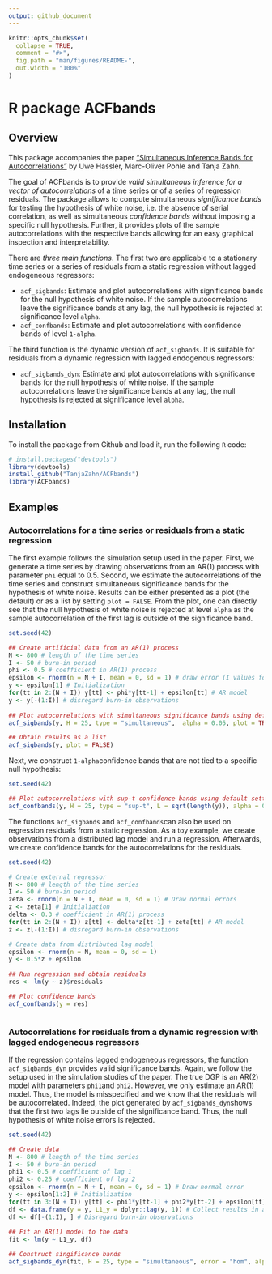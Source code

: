 ```yaml
---
output: github_document
---
```


<!-- README.md is generated from README.Rmd. Please edit that file -->

```r
knitr::opts_chunk$set(
  collapse = TRUE,
  comment = "#>",
  fig.path = "man/figures/README-",
  out.width = "100%"
)
```

# R package ACFbands

<!-- badges: start -->
<!-- badges: end -->

## Overview

This package accompanies the paper ["Simultaneous Inference Bands for Autocorrelations"](https://arxiv.org/abs/2503.18560) by Uwe Hassler, Marc-Oliver Pohle and Tanja Zahn. 

The goal of ACFbands is to provide *valid simultaneous inference for a vector of autocorrelations* of a time series or of a series of regression residuals. The package allows to compute simultaneous *significance bands* for testing the hypothesis of white noise, i.e. the absence of serial correlation, as well as simultaneous *confidence bands* without imposing a specific null hypothesis. Further, it provides plots of the sample autocorrelations with the respective bands allowing for an easy graphical inspection and interpretability.

There are *three main functions*. The first two are applicable to a stationary time series or a series of residuals from a static regression without lagged endogeneous regressors:

* `acf_sigbands`: Estimate and plot autocorrelations with significance bands for the null hypothesis of white noise. If the sample autocorrelations leave the significance bands at any lag, the null hypothesis is rejected at significance level `alpha`.
* `acf_confbands`: Estimate and plot autocorrelations with confidence bands of level `1-alpha`.

The third function is the dynamic version of `acf_sigbands`. It is suitable for residuals from a dynamic regression with lagged endogenous regressors:

* `acf_sigbands_dyn`: Estimate and plot autocorrelations with significance bands for the null hypothesis of white noise.  If the sample autocorrelations leave the significance bands at any lag, the null hypothesis is rejected at significance level `alpha`.

## Installation

To install the package from Github and load it, run the following `R` code:

```r
# install.packages("devtools")
library(devtools)
install_github("TanjaZahn/ACFbands")
library(ACFbands)
```


## Examples

### Autocorrelations for a time series or residuals from a static regression

The first example follows the simulation setup used in the paper. First, we generate a time series by drawing observations from an AR(1) process with parameter `phi` equal to 0.5. Second, we estimate the autocorrelations of the time series and construct simultaneous significance bands for the hypothesis of white noise. Results can be either presented as a plot (the default) or as a list by setting `plot = FALSE`. From the plot, one can directly see that the null hypothesis of white noise is rejected at level `alpha` as the sample autocorrelation of the first lag is outside of the significance band.

```r
set.seed(42)

## Create artificial data from an AR(1) process
N <- 800 # length of the time series
I <- 50 # burn-in period
phi <- 0.5 # coefficient in AR(1) process
epsilon <- rnorm(n = N + I, mean = 0, sd = 1) # draw error (I values for burn-in period)
y <- epsilon[1] # Initialization
for(tt in 2:(N + I)) y[tt] <- phi*y[tt-1] + epsilon[tt] # AR model
y <- y[-(1:I)] # disregard burn-in observations
 
## Plot autocorrelations with simultaneous significance bands using default settings
acf_sigbands(y, H = 25, type = "simultaneous",  alpha = 0.05, plot = TRUE)

## Obtain results as a list
acf_sigbands(y, plot = FALSE)

```

Next, we construct `1-alpha`confidence bands that are not tied to a specific null hypothesis:

```r
set.seed(42)

## Plot autocorrelations with sup-t confidence bands using default settings
acf_confbands(y, H = 25, type = "sup-t", L = sqrt(length(y)), alpha = 0.05, plot = TRUE, B_hat = NULL, B_hat_diag = NULL)


```
The functions `acf_sigbands` and `acf_confbands`can also be used on regression residuals from a static regression. As a toy example, we create observations from a distributed lag model and run a regression. Afterwards, we create confidence bands for the autocorrelations for the residuals.

```r
set.seed(42)

# Create external regressor
N <- 800 # length of the time series
I <- 50 # burn-in period
zeta <- rnorm(n = N + I, mean = 0, sd = 1) # Draw normal errors
z <- zeta[1] # Initialiation
delta <- 0.3 # coefficient in AR(1) process
for(tt in 2:(N + I)) z[tt] <- delta*z[tt-1] + zeta[tt] # AR model
z <- z[-(1:I)] # disregard burn-in observations

# Create data from distributed lag model
epsilon <- rnorm(n = N, mean = 0, sd = 1)
y <- 0.5*z + epsilon
 
## Run regression and obtain residuals
res <- lm(y ~ z)$residuals

## Plot confidence bands
acf_confbands(y = res)



```

### Autocorrelations for residuals from a dynamic regression with lagged endogeneous regressors

If the regression contains lagged endogeneous regressors, the function `acf_sigbands_dyn` provides valid significance bands. Again, we follow the setup used in the simulation studies of the paper. The true DGP is an AR(2) model with parameters `phi1`and `phi2`. However, we only estimate an AR(1) model. Thus, the model is misspecified and we know that the residuals will be autocorrelated. Indeed, the plot generated by `acf_sigbands_dyn`shows that the first two lags lie outside of the significance band. Thus, the null hypothesis of white noise errors is rejected.

```r
set.seed(42)

## Create data
N <- 800 # length of the time series
I <- 50 # burn-in period
phi1 <- 0.5 # coefficient of lag 1
phi2 <- 0.25 # coefficient of lag 2
epsilon <- rnorm(n = N + I, mean = 0, sd = 1) # Draw normal error
y <- epsilon[1:2] # Initialization
for(tt in 3:(N + I)) y[tt] <- phi1*y[tt-1] + phi2*y[tt-2] + epsilon[tt] # AR(2) model
df <- data.frame(y = y, L1_y = dplyr::lag(y, 1)) # Collect results in a data frame
df <- df[-(1:I), ] # Disregard burn-in observations
  
## Fit an AR(1) model to the data
fit <- lm(y ~ L1_y, df)

## Construct singificance bands
acf_sigbands_dyn(fit, H = 25, type = "simultaneous", error = "hom", alpha = 0.05, plot = TRUE, Sigma_rho_hat = NULL)



```


